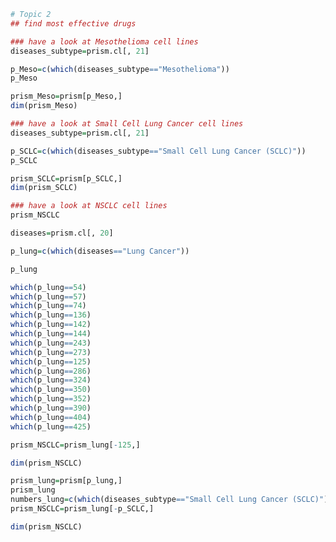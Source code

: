 ```r
# Topic 2 
## find most effective drugs

### have a look at Mesothelioma cell lines
diseases_subtype=prism.cl[, 21]

p_Meso=c(which(diseases_subtype=="Mesothelioma"))
p_Meso

prism_Meso=prism[p_Meso,]
dim(prism_Meso)
```


```r
### have a look at Small Cell Lung Cancer cell lines
diseases_subtype=prism.cl[, 21]

p_SCLC=c(which(diseases_subtype=="Small Cell Lung Cancer (SCLC)"))
p_SCLC

prism_SCLC=prism[p_SCLC,]
dim(prism_SCLC)

```

```r
### have a look at NSCLC cell lines
prism_NSCLC
```


```r
diseases=prism.cl[, 20]

p_lung=c(which(diseases=="Lung Cancer"))

p_lung

which(p_lung==54)
which(p_lung==57)
which(p_lung==74)
which(p_lung==136)
which(p_lung==142)
which(p_lung==144)
which(p_lung==243)
which(p_lung==273)
which(p_lung==125)
which(p_lung==286)
which(p_lung==324)
which(p_lung==350)
which(p_lung==352)
which(p_lung==390)
which(p_lung==404)
which(p_lung==425)
```


```r
prism_NSCLC=prism_lung[-125,]

dim(prism_NSCLC)
```


```r
prism_lung=prism[p_lung,]
prism_lung
numbers_lung=c(which(diseases_subtype=="Small Cell Lung Cancer (SCLC)"))
prism_NSCLC=prism_lung[-p_SCLC,]

dim(prism_NSCLC)
```
#############################################
```r

```


